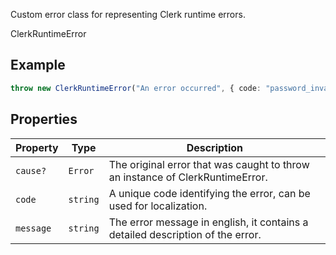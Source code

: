 Custom error class for representing Clerk runtime errors.

ClerkRuntimeError

## Example

```ts
throw new ClerkRuntimeError("An error occurred", { code: "password_invalid" });
```

## Properties

| Property                       | Type     | Description                                                                    |
| ------------------------------ | -------- | ------------------------------------------------------------------------------ |
| <a id="cause"></a> `cause?`    | `Error`  | The original error that was caught to throw an instance of ClerkRuntimeError.  |
| <a id="code"></a> `code`       | `string` | A unique code identifying the error, can be used for localization.             |
| <a id="message"></a> `message` | `string` | The error message in english, it contains a detailed description of the error. |
